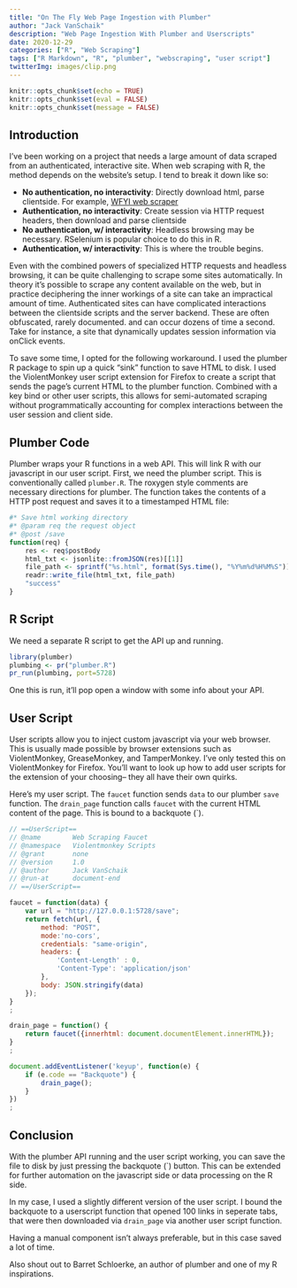 ```yaml
---
title: "On The Fly Web Page Ingestion with Plumber"
author: "Jack VanSchaik"
description: "Web Page Ingestion With Plumber and Userscripts"
date: 2020-12-29
categories: ["R", "Web Scraping"]
tags: ["R Markdown", "R", "plumber", "webscraping", "user script"]
twitterImg: images/clip.png
---
```


```r
knitr::opts_chunk$set(echo = TRUE)
knitr::opts_chunk$set(eval = FALSE)
knitr::opts_chunk$set(message = FALSE)
```

## Introduction

I've been working on a project that needs a large amount of data scraped from an authenticated, interactive site. When web scraping with R, the method depends on the website's setup. I tend to break it down like so:

* __No authentication, no interactivity__: Directly download html, parse clientside. For example, [WFYI web scraper](https://web.jackv.xyz/2020/10/29/wfyi-web-scraper/)
* __Authentication, no interactivity__: Create session via HTTP request headers, then download and parse clientside
* __No authentication, w/ interactivity__: Headless browsing may be necessary. RSelenium is popular choice to do this in R.
* __Authentication, w/ interactivity__: This is where the trouble begins. 

Even with the combined powers of specialized HTTP requests and headless browsing, it can be quite challenging to scrape some sites automatically. In theory it's possible to scrape any content available on the web, but in practice deciphering the inner workings of a site can take an impractical amount of time. Authenticated sites can have complicated interactions between the clientside scripts and the server backend. These are often obfuscated, rarely documented. and can occur dozens of time a second. Take for instance, a site that dynamically updates session information via onClick events. 

To save some time, I opted for the following workaround. I used the plumber R package to spin up a quick "sink" function to save HTML to disk. I used the ViolentMonkey user script extension for Firefox to create a script that sends the page's current HTML to the plumber function. Combined with a key bind or other user scripts, this allows for semi-automated scraping without programmatically accounting for complex interactions between the user session and client side. 

## Plumber Code

Plumber wraps your R functions in a web API. This will link R with our javascript in our user script. First, we need the plumber script. This is conventionally called `plumber.R`. The roxygen style comments are necessary directions for plumber. The function takes the contents of a HTTP post request and saves it to a timestamped HTML file:

```r
#* Save html working directory
#* @param req the request object
#* @post /save
function(req) {
    res <- req$postBody
    html_txt <- jsonlite::fromJSON(res)[[1]]
    file_path <- sprintf("%s.html", format(Sys.time(), "%Y%m%d%H%M%S"))
    readr::write_file(html_txt, file_path)
    "success"
}
```

## R Script

We need a separate R script to get the API up and running. 

```r
library(plumber)
plumbing <- pr("plumber.R")
pr_run(plumbing, port=5728)
```

One this is run, it'll pop open a window with some info about your API. 

## User Script

User scripts allow you to inject custom javascript via your web browser. This is usually made possible by browser extensions such as ViolentMonkey, GreaseMonkey, and TamperMonkey. I've only tested this on ViolentMonkey for Firefox. You'll want to look up how to add user scripts for the extension of your choosing-- they all have their own quirks.

Here's my user script. The `faucet` function sends `data` to our plumber `save` function. The `drain_page` function calls `faucet` with the current HTML content of the page. This is bound to a backquote (`). 

```js
// ==UserScript==
// @name        Web Scraping Faucet
// @namespace   Violentmonkey Scripts
// @grant       none
// @version     1.0
// @author      Jack VanSchaik
// @run-at      document-end 
// ==/UserScript==

faucet = function(data) {
    var url = "http://127.0.0.1:5728/save";
    return fetch(url, {
        method: "POST", 
        mode:'no-cors', 
        credentials: "same-origin",
        headers: {
            'Content-Length' : 0,
            'Content-Type': 'application/json'
        },
        body: JSON.stringify(data)
    });
}
;

drain_page = function() {
    return faucet({innerhtml: document.documentElement.innerHTML});
}
;

document.addEventListener('keyup', function(e) {
    if (e.code == "Backquote") {
        drain_page();
    }
})
;
```

## Conclusion

With the plumber API running and the user script working, you can save the file to disk by just pressing the backquote (`) button. This can be extended for further automation on the javascript side or data processing on the R side. 

In my case, I used a slightly different version of the user script. I bound the backquote to a userscript function that opened 100 links in seperate tabs, that were then downloaded via `drain_page` via another user script function.

Having a manual component isn't always preferable, but in this case saved a lot of time.

Also shout out to Barret Schloerke, an author of plumber and one of my R inspirations.